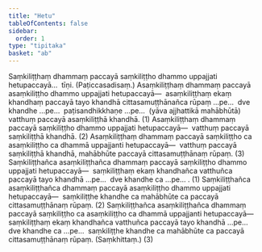 ```yaml
---
title: "Hetu"
tableOfContents: false
sidebar:
  order: 1
type: "tipitaka"
basket: "ab"
---
```



<DynamicBreadcrumb />

<Division number="44">

<Paragraph number="3928">
Saṃkiliṭṭhaṃ dhammaṃ paccayā saṃkiliṭṭho dhammo uppajjati hetupaccayā…  tīṇi. (Paṭiccasadisaṃ.)
</Paragraph>

<Paragraph number="3929">
Asaṃkiliṭṭhaṃ dhammaṃ paccayā asaṃkiliṭṭho dhammo uppajjati hetupaccayā—  asaṃkiliṭṭhaṃ ekaṃ khandhaṃ paccayā tayo khandhā cittasamuṭṭhānañca rūpaṃ …pe…  dve khandhe …pe…  paṭisandhikkhaṇe …pe…  (yāva ajjhattikā mahābhūtā) vatthuṃ paccayā asaṃkiliṭṭhā khandhā. (1)
</Paragraph>

<Paragraph number="3930">
Asaṃkiliṭṭhaṃ dhammaṃ paccayā saṃkiliṭṭho dhammo uppajjati hetupaccayā—  vatthuṃ paccayā saṃkiliṭṭhā khandhā. (2)
</Paragraph>

<Paragraph number="3931">
Asaṃkiliṭṭhaṃ dhammaṃ paccayā saṃkiliṭṭho ca asaṃkiliṭṭho ca dhammā uppajjanti hetupaccayā—  vatthuṃ paccayā saṃkiliṭṭhā khandhā, mahābhūte paccayā cittasamuṭṭhānaṃ rūpaṃ. (3)
</Paragraph>

</Division>
<Division number="45">

<Paragraph number="3932">
Saṃkiliṭṭhañca asaṃkiliṭṭhañca dhammaṃ paccayā saṃkiliṭṭho dhammo uppajjati hetupaccayā—  saṃkiliṭṭhaṃ ekaṃ khandhañca vatthuñca paccayā tayo khandhā …pe…  dve khandhe ca …pe… . (1)
</Paragraph>

<Paragraph number="3933">
Saṃkiliṭṭhañca asaṃkiliṭṭhañca dhammaṃ paccayā asaṃkiliṭṭho dhammo uppajjati hetupaccayā—  saṃkiliṭṭhe khandhe ca mahābhūte ca paccayā cittasamuṭṭhānaṃ rūpaṃ. (2)
</Paragraph>

<Paragraph number="3934">
Saṃkiliṭṭhañca asaṃkiliṭṭhañca dhammaṃ paccayā saṃkiliṭṭho ca asaṃkiliṭṭho ca dhammā uppajjanti hetupaccayā—  saṃkiliṭṭhaṃ ekaṃ khandhañca vatthuñca paccayā tayo khandhā …pe…  dve khandhe ca …pe…  saṃkiliṭṭhe khandhe ca mahābhūte ca paccayā cittasamuṭṭhānaṃ rūpaṃ. (Saṃkhittaṃ.) (3)
</Paragraph>
</Division>